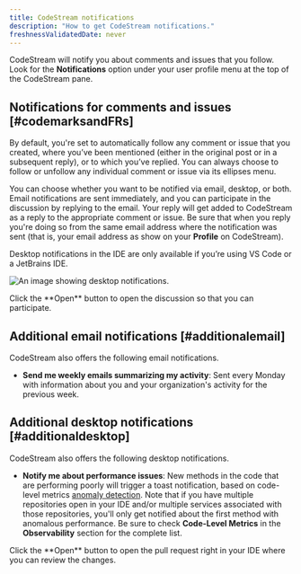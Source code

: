 ```yaml
---
title: CodeStream notifications
description: "How to get CodeStream notifications."
freshnessValidatedDate: never
---
```




CodeStream will notify you about comments and issues that you follow. Look for the **Notifications** option under your user profile menu at the top of the CodeStream pane.

## Notifications for comments and issues [#codemarksandFRs]

By default, you're set to automatically follow any comment or issue that you created, where you’ve been mentioned (either in the original post or in a subsequent reply), or to which you’ve replied. You can always choose to follow or unfollow any individual comment or issue via its ellipses menu.

You can choose whether you want to be notified via email, desktop, or both. Email notifications are sent immediately, and you can participate in the discussion by replying to the email. Your reply will get added to CodeStream as a reply to the appropriate comment or issue. Be sure that when you reply you're doing so from the same email address where the notification was sent (that is, your email address as show on your **Profile** on CodeStream).

Desktop notifications in the IDE are only available if you’re using VS Code or a JetBrains IDE.

<img
  title="Desktop notifications"
  alt="An image showing desktop notifications."
  src={codestreamCodestreamDesktopNotification}
/>

<figcaption>
  Click the **Open** button to open the discussion so that you can participate.
</figcaption>

## Additional email notifications [#additionalemail]

CodeStream also offers the following email notifications.

* **Send me weekly emails summarizing my activity**: Sent every Monday with information about you and your organization's activity for the previous week.

## Additional desktop notifications [#additionaldesktop]

CodeStream also offers the following desktop notifications.

* **Notify me about performance issues**: New methods in the code that are performing poorly will trigger a toast notification, based on code-level metrics [anomaly detection](/docs/codestream/how-use-codestream/performance-monitoriing#clm-anomalies). Note that if you have multiple repositories open in your IDE and/or multiple services associated with those repositories, you'll only get notified about the first method with anomalous performance. Be sure to check **Code-Level Metrics** in the **Observability** section for the complete list.

<figcaption>
  Click the **Open** button to open the pull request right in your IDE where you can review the changes.
</figcaption>
